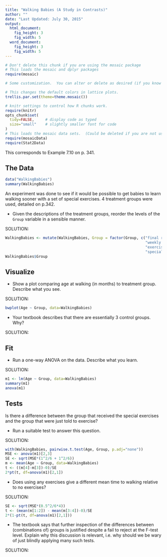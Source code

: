 ```yaml
---
title: "Walking Babies (A Study in Contrasts)"
author: ""
date: "Last Updated: July 30, 2015"
output: 
  html_document:
    fig_height: 3
    fig_width: 5
  word_document:
    fig_height: 3
    fig_width: 5
---
```

```r
# Don't delete this chunk if you are using the mosaic package
# This loads the mosaic and dplyr packages
require(mosaic)
```

```r
# Some customization.  You can alter or delete as desired (if you know what you are doing).

# This changes the default colors in lattice plots.
trellis.par.set(theme=theme.mosaic())  

# knitr settings to control how R chunks work.
require(knitr)
opts_chunk$set(
  tidy=FALSE,     # display code as typed
  size="small"    # slightly smaller font for code
)
# This loads the mosaic data sets.  (Could be deleted if you are not using them.)
require(mosaicData)                
require(Stat2Data)
```

This corresponds to Example 7.10 on p. 341.

## The Data

```r
data("WalkingBabies")
summary(WalkingBabies)
```

An experiment was done to see if it would be possible to get babies to learn walking sooner with a set of special exercises. 4 treatment groups were used, detailed on p.342.

* Given the descriptions of the treatment groups, reorder the levels of the `Group` variable in a sensible manner.

SOLUTION:

```r
WalkingBabies <- mutate(WalkingBabies, Group = factor(Group, c("final report",
                                                               "weekly report",
                                                               "exercise control",
                                                               "special exercises")))
WalkingBabies$Group
```

## Visualize

* Show a plot comparing age at walking (in months) to treatment group. Describe what you see.

SOLUTION:

```r
bwplot(Age ~ Group, data=WalkingBabies)
```

* Your textbook describes that there are essentially 3 control groups. Why?

SOLUTION:

## Fit

* Run a one-way ANOVA on the data. Describe what you learn.

SOLUTION:

```r
m1 <- lm(Age ~ Group, data=WalkingBabies)
summary(m1)
anova(m1)
```

## Tests

Is there a difference between the group that received the special exercises and the group that were just told to exercise?

* Run a suitable test to answer this question.

SOLUTION:

```r
with(WalkingBabies, pairwise.t.test(Age, Group, p.adj="none"))
MSE <- anova(m1)[2,3]
SE <- sqrt(MSE*(1^2/6 + 1^2/6))
m <- mean(Age ~ Group, data=WalkingBabies)
t <- ((m[4]-m[3])-0)/SE
2*pt(t, df=anova(m1)[2,1])
```


* Does using any exercises give a different mean time to walking relative to no exercises?

SOLUTION:

```r
SE <- sqrt(MSE*(0.5^2/6*4))
t <- (mean(m[1:2]) - mean(m[3:4])-0)/SE
2*(1-pt(t, df=anova(m1)[2,1]))
```

* The textbook says that further inspection of the differences between (combinations of) groups is justified despite a fail to reject at the F-test level. Explain why this discussion is relevant, i.e. why should we be wary of just blindly applying many such tests.

SOLUTION: